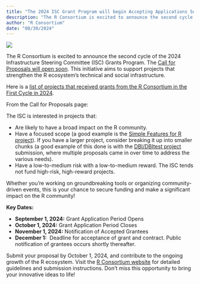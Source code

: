 ```yaml
---
title: "The 2024 ISC Grant Program will begin Accepting Applications Soon!"
description: "The R Consortium is excited to announce the second cycle of the 2024 Infrastructure Steering Committee (ISC) Grants Program."
author: "R Consortium"
date: "08/30/2024"
---
```


![](unnamed.jpg)

The R Consortium is excited to announce the second cycle of the 2024 Infrastructure Steering Committee (ISC) Grants Program. The [Call for Proposals will open soon](https://www.r-consortium.org/all-projects/call-for-proposals). This initiative aims to support projects that strengthen the R ecosystem’s technical and social infrastructure. 

Here is a [list of projects that received grants from the R Consortium in the First Cycle in 2024](https://www.r-consortium.org/all-projects/awarded-projects/2024-group-1). 

From the Call for Proposals page:

The ISC is interested in projects that:

-   Are likely to have a broad impact on the R community.
-   Have a focused scope (a good example is the [Simple Features for R project](https://github.com/r-spatial/sf)). If you have a larger project, consider breaking it up into smaller chunks (a good example of this done is with the [DBI/DBItest project](http://dbi.r-dbi.org/) submission, where multiple proposals came in over time to address the various needs).
-   Have a low-to-medium risk with a low-to-medium reward. The ISC tends not fund high-risk, high-reward projects.

Whether you’re working on groundbreaking tools or organizing community-driven events, this is your chance to secure funding and make a significant impact on the R community!

**Key Dates:**

-   **September 1, 2024:** Grant Application Period Opens
-   **October 1, 2024:** Grant Application Period Closes
-   **November 1, 2024:** Notification of Accepted Grantees
-   **December 1:**  Deadline for acceptance of grant and contract. Public notification of grantees occurs shortly thereafter.

Submit your proposal by October 1, 2024, and contribute to the ongoing growth of the R ecosystem. Visit the [R Consortium website](https://www.r-consortium.org/all-projects/call-for-proposals) for detailed guidelines and submission instructions. Don’t miss this opportunity to bring your innovative ideas to life!